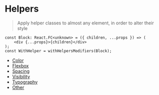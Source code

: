 
<Meta title="Example/Helpers" />

# Helpers

> Apply helper classes to almost any element, in order to alter their style

```tsx
const Block: React.FC<unknown> = ({ children, ...props }) => (
	<div {...props}>{children}</div>
);
const WithHelper = withHelpersModifiers(Block);
```

- [Color](/story/example-helpers-color--page)
- [Flexbox](/story/example-helpers-flexbox--page)
- [Spacing](/story/example-helpers-spacing--page)
- [Visibility](/story/example-helpers-visibility--page)
- [Typography](/story/example-helpers-typography--page)
- [Other](/story/example-helpers-other--page)
